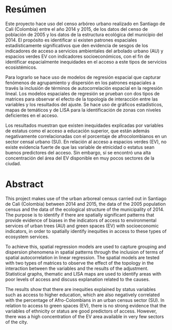 # Resúmen {-}

Este proyecto hace uso del censo arbóreo urbano realizado en Santiago de Cali (Colombia) entre el año 2014 y 2015, de los datos del censo de población de 2005 y los datos de la estructura ecológica del municipio del 2014. El propósito es identificar si existen patrones espaciales estadísticamente significativos que den evidencia de sesgos de los indicadores de acceso a servicios ambientales del arbolado urbano (AU) y espacios verdes EV con indicadores socioeconómicos, con el fin de identificar espacialmente inequidades en el acceso a este tipos de servicios ecosistémicos.

Para lograrlo se hace uso de modelos de regresión espacial que capturar fenómenos de agrupamiento y dispersión en los patrones espaciales a través la inclusión de términos de autocorrelación espacial en la regresión lineal. Los modelos espaciales de regresión se prueban con dos tipos de matrices para observar el efecto de la topología de interacción entre las variables y los resultados del ajuste. Se hace uso de gráficos estadísticos, mapas de temáticos y de LISA para la identificación de zonas con niveles deficientes en el acceso. 

Los resultados muestran que existen inequidades explicadas por variables de estatus como el acceso a educación superior, que están además negativamente correlacionadas con el porcentaje de afrocolombianos en un sector censal urbano (SU). En relación al acceso a espacios verdes (EV), no existe evidencia fuerte de que las variable de etnicidad o estatus sean buenos predictores del acceso. Sin embargo, sí se encontró una alta concentración del área del EV disponible en muy pocos sectores de la ciudad. 

# Abstract {-}

This project makes use of the urban arboreal census carried out in Santiago de Cali (Colombia) between 2014 and 2015, the data of the 2005 population census and the data of the ecological structure of the municipality of 2014. The purpose is to identify if there are spatially significant patterns that provide evidence of biases in the indicators of access to environmental services of urban trees (AU) and green spaces (EV) with socioeconomic indicators, in order to spatially identify inequities in access to these types of ecosystem services.

To achieve this, spatial regression models are used to capture grouping and dispersion phenomena in spatial patterns through the inclusion of terms of spatial autocorrelation in linear regression. The spatial models are tested with two types of matrices to observe the effect of the topology in the interaction between the variables and the results of the adjustment. Statistical graphs, thematic and LISA maps are used to identify areas with poor levels of access and discuss explanation related to the causes.


The results show that there are inequities explained by status variables such as access to higher education, which are also negatively correlated with the percentage of Afro-Colombians in an urban census sector (SU). In relation to access to green spaces (EV), there is no strong evidence that the variables of ethnicity or status are good predictors of access. However, there was a high concentration of the EV area available in very few sectors of the city.
